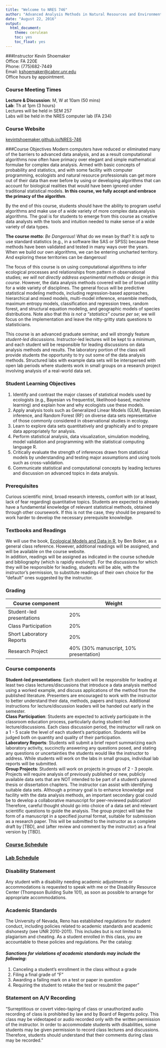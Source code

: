 ```yaml
---
title: "Welcome to NRES 746"
author: "Advanced Analysis Methods in Natural Resources and Environmental Science"
date: "August 22, 2016"
output:
  html_document:
    theme: cerulean
    toc: yes
    toc_float: yes
---
```

      
###Instructor 
Kevin Shoemaker			
Office: FA 220E					
Phone: (775)682-7449					
Email: [kshoemaker@cabnr.unr.edu](kshoemaker@cabnr.unr.edu)			
Office hours by appointment. 

### Course Meeting Times
**Lecture & Discussion**: M, W at 10am (50 mins)  
**Lab**: Th at 1pm (3 hours)  
Lectures will be held in SEM 257   
Labs will be held in the NRES computer lab (FA 234)

### Course Website
[kevintshoemaker.github.io/NRES-746](https://kevintshoemaker.github.io/NRES-746)

###Course Objectives
Modern computers have reduced or eliminated many of the barriers to advanced data analysis, and as a result computational algorithms now often have primacy over elegant and simple mathematical formulae for complex data analysis. Armed with basic concepts of probability and statistics, and with some facility with computer programming, ecologists and natural resource professionals can get more out of their data than ever before by using or developing algorithms that can account for biological realities that would have been ignored under traditional statistical models. **In this course, we fully accept and embrace the primacy of the algorithm**.  

By the end of this course, students should have the ability to program useful algorithms and make use of a wide variety of more complex data analysis algorithms. The goal is for students to emerge from this course as creative data analysts with the tools and intuition needed to make sense of a wide variety of data types. 

**The course motto**: *Be Dangerous*! What do we mean by that? It is *safe* to use standard statistics (e.g., in a software like SAS or SPSS) because these methods have been validated and tested in many ways over the years. When we build our own algorithms, we can be entering uncharted territory. And exploring these territories can be dangerous!

The focus of this course is on using computational algorithms to infer ecological processes and relationships from pattern in observational studies; *we will not directly address experimental methods or design in this course*. However, the data analysis methods covered will be of broad utility for a wide variety of disciplines. The general focus will be predictive statistical modeling methods, including regression-based approaches, hierarchical and mixed models, multi-model inference, ensemble methods, maximum entropy models, classification and regression trees, random forest, and structural equation modeling, and geographic models of species distributions. Note also that *this is not a "statistics" course per se*; we will focus on the implementation and leave the nitty-gritty stats questions to statisticians.  

This course is an advanced graduate seminar, and will strongly feature *student-led discussions*. Instructor-led lectures will be kept to a minimum, and each student will be responsible for leading discussions on data analysis methods and results. The laboratory portion of the class will provide students the opportunity to try out some of the data analysis methods. Structured labs with example data sets will be interspersed with open lab periods where students work in small groups on a research project involving analysis of a real-world data set. 

### Student Learning Objectives
1. Identify and contrast the major classes of statistical models used by ecologists (e.g., Bayesian vs frequentist, likelihood-based, machine learning) and explain how and why ecologists use these models. 
2. Apply analysis tools such as Generalized Linear Models (GLM), Bayesian inference, and Random Forest (RF) on diverse data sets representative of those commonly considered in observational studies in ecology.
3. Learn to explore data sets quantitatively and graphically and to prepare data appropriately for analysis. 
4. Perform statistical analysis, data visualization, simulation modeling, model validation and programming with the statistical computing language R.
5. Critically evaluate the strength of inferences drawn from statistical models by understanding and testing major assumptions and using tools such as cross-validation.
6. Communicate statistical and computational concepts by leading lectures and discussion on advanced topics in data analysis.

### Prerequisites
Curious scientific mind, broad research interests, comfort with (or at least, lack of fear regarding) quantitative topics. Students are expected to already have a fundamental knowledge of relevant statistical methods, obtained through other coursework. If this is not the case, they should be prepared to work harder to develop the necessary prerequisite knowledge.

### Textbooks and Readings
We will use the book, [Ecological Models and Data in R](https://ms.mcmaster.ca/~bolker/emdbook/), by Ben Bolker, as a general class reference. However, additional readings will be assigned, and will be available on the course website.   
In addition, readings will be assigned as indicated in the course schedule and bibliography (which is rapidly evolving!). For the discussions for which they will be responsible for leading, students will be able, with the instructor's permission, to substitute readings of their own choice for the "default" ones suggested by the instructor. 

### Grading
|Course component           | Weight                                  |
|---------------------------|-----------------------------------------|
|Student-led presentations  |	20%                                     |
|Class Participation        |	20%                                     |
|Short Laboratory Reports	  | 20%                                     |
|Research Project		        | 40% (30% manuscript, 10% presentation)  |

### Course components

**Student-led presentations**: Each student will be responsible for leading at least two class lectures/discussions that introduce a data analysis method using a worked example, and discuss applications of the method from the published literature. Presenters are encouraged to work with the instructor to better understand their data, methods, papers and topics. Additional instructions for lecture/discussion leaders will be handed out early in the semester.  
**Class Participation**: Students are expected to actively participate in the classroom education process, particularly during student-led lecture/discussions. Each class discussion period, the instructor will rank on a 1 - 5 scale the level of each student's participation. Students will be judged both on quantity and quality of their participation.  
**Laboratory Reports**: Students will submit a brief report summarizing each laboratory activity, succinctly answering any questions posed, and stating any questions or uncertainties the students would like the instructor to address. While students will work on the labs in small groups, individual lab reports will be submitted.   
**Group Projects**: Students will work on projects in groups of 2 - 3 people. Projects will require analysis of previously published or new, publicly available data sets that are NOT intended to be part of a student's planned thesis or dissertation chapters. The instructor can assist with identifying suitable data sets. Although a primary goal is to enhance knowledge and facility with the data analysis methods, an important secondary goal could be to develop a collaborative manuscript for peer-reviewed publication! Therefore, careful thought should go into choice of a data set and relevant scientific questions to guide the analysis. 
The group project will take the form of a manuscript in a specified journal format, suitable for submission as a research paper. This will be submitted to the instructor as a complete draft by [TBD], and (after review and comment by the instructor) as a final version by [TBD]. 

### [Course Schedule](https://kevintshoemaker.github.io/NRES-746/schedule)  
  
### [Lab Schedule](https://kevintshoemaker.github.io/NRES-746/labschedule)    

### Disability Statement  
Any student with a disability needing academic adjustments or accommodations is requested to speak with me or the Disability Resource Center (Thompson Building Suite 101), as soon as possible to arrange for appropriate accommodations.

### Academic Standards
The University of Nevada, Reno has established regulations for student conduct, including policies related to academic standards and academic dishonesty (see UNR 2010-2011). This includes but is not limited to plagiarism and cheating. As a student enrolled in this class, you are accountable to these policies and regulations. Per the catalog:

#### *Sanctions for violations of academic standards may include the following*:
1.	Canceling a student’s enrollment in the class without a grade  
2.	Filing a final grade of “F”  
3.	Awarding a failing mark on a test or paper in question  
4.	Requiring the student to retake the test or resubmit the paper”  

### Statement on A/V Recording
“Surreptitious or covert video-taping of class or unauthorized audio recording of class is prohibited by law and by Board of Regents policy.  This class may be videotaped or audio recorded only with the written permission of the instructor.   In order to accommodate students with disabilities, some students may be given permission to record class lectures and discussions.  Therefore, students should understand that their comments during class may be recorded.”





